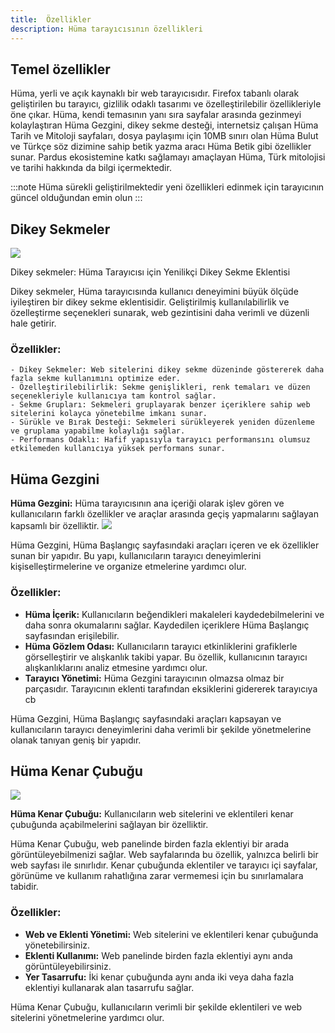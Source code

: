 ```yaml
---
title:  Özellikler
description: Hüma tarayıcısının özellikleri
---
```


## Temel özellikler

Hüma, yerli ve açık kaynaklı bir web tarayıcısıdır. Firefox tabanlı olarak geliştirilen bu tarayıcı, gizlilik odaklı tasarımı ve özelleştirilebilir özellikleriyle öne çıkar. Hüma, kendi temasının yanı sıra sayfalar arasında gezinmeyi kolaylaştıran Hüma Gezgini, dikey sekme desteği, internetsiz çalışan Hüma Tarih ve Mitoloji sayfaları, dosya paylaşımı için 10MB sınırı olan Hüma Bulut ve Türkçe söz dizimine sahip betik yazma aracı Hüma Betik gibi özellikler sunar. Pardus ekosistemine katkı sağlamayı amaçlayan Hüma, Türk mitolojisi ve tarihi hakkında da bilgi içermektedir. 

:::note
Hüma sürekli geliştirilmektedir yeni özellikleri edinmek için tarayıcının güncel olduğundan emin olun
:::

## Dikey Sekmeler

<img src="../../assets/image.png" />

Dikey sekmeler: Hüma Tarayıcısı için Yenilikçi Dikey Sekme Eklentisi

Dikey sekmeler, Hüma tarayıcısında kullanıcı deneyimini büyük ölçüde iyileştiren bir dikey sekme eklentisidir. Geliştirilmiş kullanılabilirlik ve özelleştirme seçenekleri sunarak, web gezintisini daha verimli ve düzenli hale getirir.


### **Özellikler:**

    - Dikey Sekmeler: Web sitelerini dikey sekme düzeninde göstererek daha fazla sekme kullanımını optimize eder.
    - Özelleştirilebilirlik: Sekme genişlikleri, renk temaları ve düzen seçenekleriyle kullanıcıya tam kontrol sağlar.
    - Sekme Grupları: Sekmeleri gruplayarak benzer içeriklere sahip web sitelerini kolayca yönetebilme imkanı sunar.
    - Sürükle ve Bırak Desteği: Sekmeleri sürükleyerek yeniden düzenleme ve gruplama yapabilme kolaylığı sağlar.
    - Performans Odaklı: Hafif yapısıyla tarayıcı performansını olumsuz etkilemeden kullanıcıya yüksek performans sunar.


## Hüma Gezgini

**Hüma Gezgini:** Hüma tarayıcısının ana içeriği olarak işlev gören ve kullanıcıların farklı özellikler ve araçlar arasında geçiş yapmalarını sağlayan kapsamlı bir özelliktir.
<img src="https://firebasestorage.googleapis.com/v0/b/vastsea-blog.appspot.com/o/mUj553KYSMNLQxdU68FR2cl0AFG3%2Fhumagezgini.png?alt=media&token=f42dec79-8eb2-4ba6-aa7c-352387fc075a" />

Hüma Gezgini, Hüma Başlangıç sayfasındaki araçları içeren ve ek özellikler sunan bir yapıdır. Bu yapı, kullanıcıların tarayıcı deneyimlerini kişiselleştirmelerine ve organize etmelerine yardımcı olur.

### **Özellikler:**
- **Hüma İçerik:** Kullanıcıların beğendikleri makaleleri kaydedebilmelerini ve daha sonra okumalarını sağlar. Kaydedilen içeriklere Hüma Başlangıç sayfasından erişilebilir.
- **Hüma Gözlem Odası:** Kullanıcıların tarayıcı etkinliklerini grafiklerle görselleştirir ve alışkanlık takibi yapar. Bu özellik, kullanıcının tarayıcı alışkanlıklarını analiz etmesine yardımcı olur.
- **Tarayıcı Yönetimi:** Hüma Gezgini tarayıcının olmazsa olmaz bir parçasıdır. Tarayıcının eklenti tarafından eksiklerini gidererek tarayıcıya cb

Hüma Gezgini, Hüma Başlangıç sayfasındaki araçları kapsayan ve kullanıcıların tarayıcı deneyimlerini daha verimli bir şekilde yönetmelerine olanak tanıyan geniş bir yapıdır.


 
 
 
## Hüma Kenar Çubuğu

<img src="https://firebasestorage.googleapis.com/v0/b/vastsea-blog.appspot.com/o/mUj553KYSMNLQxdU68FR2cl0AFG3%2FEkran%20G%C3%B6r%C3%BCnt%C3%BCs%C3%BC%20-%202024-08-11%2005-21-13.png?alt=media&token=5df8c5a0-7848-4078-8c6c-7627ed580b75" />

**Hüma Kenar Çubuğu:** Kullanıcıların web sitelerini ve eklentileri kenar çubuğunda açabilmelerini sağlayan bir özelliktir.

Hüma Kenar Çubuğu, web panelinde birden fazla eklentiyi bir arada görüntüleyebilmenizi sağlar. Web sayfalarında bu özellik, yalnızca belirli bir web sayfası ile sınırlıdır. Kenar çubuğunda eklentiler ve tarayıcı içi sayfalar, görünüme ve kullanım rahatlığına zarar vermemesi için bu sınırlamalara tabidir.

### **Özellikler:**
- **Web ve Eklenti Yönetimi:** Web sitelerini ve eklentileri kenar çubuğunda yönetebilirsiniz.
- **Eklenti Kullanımı:** Web panelinde birden fazla eklentiyi aynı anda görüntüleyebilirsiniz.
- **Yer Tasarrufu:** İki kenar çubuğunda aynı anda iki veya daha fazla eklentiyi kullanarak alan tasarrufu sağlar.

Hüma Kenar Çubuğu, kullanıcıların verimli bir şekilde eklentileri ve web sitelerini yönetmelerine yardımcı olur.


 